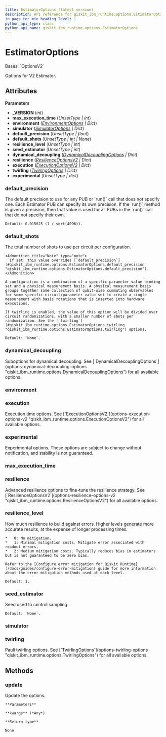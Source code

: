 ```yaml
---
title: EstimatorOptions (latest version)
description: API reference for qiskit_ibm_runtime.options.EstimatorOptions in the latest version of qiskit-ibm-runtime
in_page_toc_min_heading_level: 1
python_api_type: class
python_api_name: qiskit_ibm_runtime.options.EstimatorOptions
---
```


# EstimatorOptions

<Class id="qiskit_ibm_runtime.options.EstimatorOptions" isDedicatedPage={true} github="https://github.com/Qiskit/qiskit-ibm-runtime/tree/stable/0.38/qiskit_ibm_runtime/options/estimator_options.py#L34-L112" signature="EstimatorOptions(_VERSION=2, max_execution_time=Unset, environment=<factory>, simulator=<factory>, default_precision=Unset, default_shots=Unset, resilience_level=Unset, seed_estimator=Unset, dynamical_decoupling=<factory>, resilience=<factory>, execution=<factory>, twirling=<factory>, experimental=Unset)" modifiers="class">
  Bases: `OptionsV2`

  Options for V2 Estimator.

  ## Attributes

  **Parameters**

  *   **\_VERSION** (*int*)
  *   **max\_execution\_time** (*UnsetType | int*)
  *   **environment** ([*EnvironmentOptions*](options-environment-options "qiskit_ibm_runtime.options.environment_options.EnvironmentOptions") *| Dict*)
  *   **simulator** ([*SimulatorOptions*](options-simulator-options "qiskit_ibm_runtime.options.simulator_options.SimulatorOptions") *| Dict*)
  *   **default\_precision** (*UnsetType | float*)
  *   **default\_shots** (*UnsetType | int | None*)
  *   **resilience\_level** (*UnsetType | int*)
  *   **seed\_estimator** (*UnsetType | int*)
  *   **dynamical\_decoupling** ([*DynamicalDecouplingOptions*](options-dynamical-decoupling-options "qiskit_ibm_runtime.options.dynamical_decoupling_options.DynamicalDecouplingOptions") *| Dict*)
  *   **resilience** ([*ResilienceOptionsV2*](options-resilience-options-v2 "qiskit_ibm_runtime.options.resilience_options.ResilienceOptionsV2") *| Dict*)
  *   **execution** ([*ExecutionOptionsV2*](options-execution-options-v2 "qiskit_ibm_runtime.options.execution_options.ExecutionOptionsV2") *| Dict*)
  *   **twirling** ([*TwirlingOptions*](options-twirling-options "qiskit_ibm_runtime.options.twirling_options.TwirlingOptions") *| Dict*)
  *   **experimental** (*UnsetType | dict*)

  ### default\_precision

  <Attribute id="qiskit_ibm_runtime.options.EstimatorOptions.default_precision" attributeTypeHint="UnsetType | float" attributeValue="Unset">
    The default precision to use for any PUB or `run()` call that does not specify one. Each Estimator PUB can specify its own precision. If the `run()` method is given a precision, then that value is used for all PUBs in the `run()` call that do not specify their own.

    Default: 0.015625 (1 / sqrt(4096)).
  </Attribute>

  ### default\_shots

  <Attribute id="qiskit_ibm_runtime.options.EstimatorOptions.default_shots" attributeTypeHint="UnsetType | int | None" attributeValue="Unset">
    The total number of shots to use per circuit per configuration.

    <Admonition title="Note" type="note">
      If set, this value overrides [`default_precision`](#qiskit_ibm_runtime.options.EstimatorOptions.default_precision "qiskit_ibm_runtime.options.EstimatorOptions.default_precision").
    </Admonition>

    A configuration is a combination of a specific parameter value binding set and a physical measurement basis. A physical measurement basis groups together some collection of qubit-wise commuting observables for some specific circuit/parameter value set to create a single measurement with basis rotations that is inserted into hardware executions.

    If twirling is enabled, the value of this option will be divided over circuit randomizations, with a smaller number of shots per randomization. See the [`twirling`](#qiskit_ibm_runtime.options.EstimatorOptions.twirling "qiskit_ibm_runtime.options.EstimatorOptions.twirling") options.

    Default: `None`.
  </Attribute>

  ### dynamical\_decoupling

  <Attribute id="qiskit_ibm_runtime.options.EstimatorOptions.dynamical_decoupling" attributeTypeHint="DynamicalDecouplingOptions | Dict" attributeValue="FieldInfo(annotation=Union[DynamicalDecouplingOptions, Dict], required=False, default_factory=DynamicalDecouplingOptions)">
    Suboptions for dynamical decoupling. See [`DynamicalDecouplingOptions`](options-dynamical-decoupling-options "qiskit_ibm_runtime.options.DynamicalDecouplingOptions") for all available options.
  </Attribute>

  ### environment

  <Attribute id="qiskit_ibm_runtime.options.EstimatorOptions.environment" attributeTypeHint="EnvironmentOptions | Dict" attributeValue="FieldInfo(annotation=Union[EnvironmentOptions, Dict], required=False, default_factory=EnvironmentOptions)" />

  ### execution

  <Attribute id="qiskit_ibm_runtime.options.EstimatorOptions.execution" attributeTypeHint="ExecutionOptionsV2 | Dict" attributeValue="FieldInfo(annotation=Union[ExecutionOptionsV2, Dict], required=False, default_factory=ExecutionOptionsV2)">
    Execution time options. See [`ExecutionOptionsV2`](options-execution-options-v2 "qiskit_ibm_runtime.options.ExecutionOptionsV2") for all available options.
  </Attribute>

  ### experimental

  <Attribute id="qiskit_ibm_runtime.options.EstimatorOptions.experimental" attributeTypeHint="UnsetType | dict" attributeValue="Unset">
    Experimental options. These options are subject to change without notification, and stability is not guaranteed.
  </Attribute>

  ### max\_execution\_time

  <Attribute id="qiskit_ibm_runtime.options.EstimatorOptions.max_execution_time" attributeTypeHint="UnsetType | int" attributeValue="Unset" />

  ### resilience

  <Attribute id="qiskit_ibm_runtime.options.EstimatorOptions.resilience" attributeTypeHint="ResilienceOptionsV2 | Dict" attributeValue="FieldInfo(annotation=Union[ResilienceOptionsV2, Dict], required=False, default_factory=ResilienceOptionsV2)">
    Advanced resilience options to fine-tune the resilience strategy. See [`ResilienceOptionsV2`](options-resilience-options-v2 "qiskit_ibm_runtime.options.ResilienceOptionsV2") for all available options.
  </Attribute>

  ### resilience\_level

  <Attribute id="qiskit_ibm_runtime.options.EstimatorOptions.resilience_level" attributeTypeHint="UnsetType | int" attributeValue="Unset">
    How much resilience to build against errors. Higher levels generate more accurate results, at the expense of longer processing times.

    *   0: No mitigation.
    *   1: Minimal mitigation costs. Mitigate error associated with readout errors.
    *   2: Medium mitigation costs. Typically reduces bias in estimators but is not guaranteed to be zero bias.

    Refer to the [Configure error mitigation for Qiskit Runtime](/docs/guides/configure-error-mitigation) guide for more information about the error mitigation methods used at each level.

    Default: 1.
  </Attribute>

  ### seed\_estimator

  <Attribute id="qiskit_ibm_runtime.options.EstimatorOptions.seed_estimator" attributeTypeHint="UnsetType | int" attributeValue="Unset">
    Seed used to control sampling.

    Default: `None`.
  </Attribute>

  ### simulator

  <Attribute id="qiskit_ibm_runtime.options.EstimatorOptions.simulator" attributeTypeHint="SimulatorOptions | Dict" attributeValue="FieldInfo(annotation=Union[SimulatorOptions, Dict], required=False, default_factory=SimulatorOptions)" />

  ### twirling

  <Attribute id="qiskit_ibm_runtime.options.EstimatorOptions.twirling" attributeTypeHint="TwirlingOptions | Dict" attributeValue="FieldInfo(annotation=Union[TwirlingOptions, Dict], required=False, default_factory=TwirlingOptions)">
    Pauli twirling options. See [`TwirlingOptions`](options-twirling-options "qiskit_ibm_runtime.options.TwirlingOptions") for all available options.
  </Attribute>

  ## Methods

  ### update

  <Function id="qiskit_ibm_runtime.options.EstimatorOptions.update" github="https://github.com/Qiskit/qiskit-ibm-runtime/tree/stable/0.38/qiskit_ibm_runtime/options/options.py#L146-L155" signature="update(**kwargs)">
    Update the options.

    **Parameters**

    **kwargs** (*Any*)

    **Return type**

    None
  </Function>
</Class>

